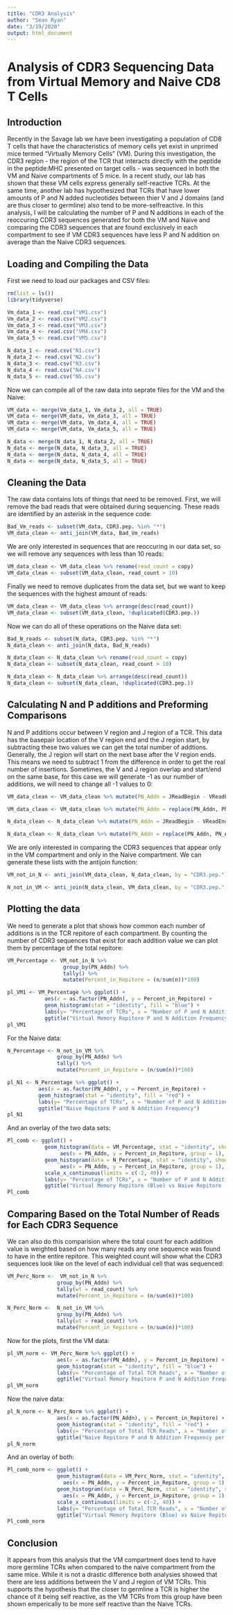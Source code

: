---
title: "CDR3 Analysis"
author: "Sean Ryan"
date: "3/19/2020"
output: html_document
---
# Analysis of CDR3 Sequencing Data from Virtual Memory and Naive CD8 T Cells

## Introduction
Recently in the Savage lab we have been investigating a population of CD8 T cells that have the characteristics of memory cells yet exist in unprimed mice termed "Virtually Memory Cells" (VM). During this investigation, the CDR3 region - the region of the TCR that interacts directly with the peptide in the peptide:MHC presented on target cells - was sequenced in both the VM and Naive compartments of 5 mice. In a recent study, our lab has shown that these VM cells express generally self-reactive TCRs. At the same time, another lab has hypothesized that TCRs that have lower amounts of P and N added nucleotides between thier V and J domains (and are thus closer to germline) also tend to be more-selfreactive. In this analysis, I will be calculating the number of P and N additions in each of the reoccuring CDR3 sequences generated for both the VM and Naive and comparing the CDR3 sequences that are found exclusively in each compartment to see if VM CDR3 sequences have less P and N addition on average than the Naive CDR3 sequences. 

## Loading and Compiling the Data
First we need to load our packages and CSV files:
```{r}
rm(list = ls())
library(tidyverse)

Vm_data_1 <- read.csv("VM1.csv")
Vm_data_2 <- read.csv("VM2.csv")
Vm_data_3 <- read.csv("VM3.csv")
Vm_data_4 <- read.csv("VM4.csv")
Vm_data_5 <- read.csv("VM5.csv")

N_data_1 <- read.csv("N1.csv")
N_data_2 <- read.csv("N2.csv")
N_data_3 <- read.csv("N3.csv")
N_data_4 <- read.csv("N4.csv")
N_data_5 <- read.csv("N5.csv")

```


Now we can compile all of the raw data into seprate files for the VM and the Naive:
```{r}
VM_data <- merge(Vm_data_1, Vm_data_2, all = TRUE)
VM_data <- merge(VM_data, Vm_data_3, all = TRUE)
VM_data <- merge(VM_data, Vm_data_4, all = TRUE)
VM_data <- merge(VM_data, Vm_data_5, all = TRUE)

N_data <- merge(N_data_1, N_data_2, all = TRUE)
N_data <- merge(N_data, N_data_3, all = TRUE)
N_data <- merge(N_data, N_data_4, all = TRUE)
N_data <- merge(N_data, N_data_5, all = TRUE)
```

## Cleaning the Data
The raw data contains lots of things that need to be removed. First, we will remove the bad reads that were obtained during sequencing. These reads are identified by an asterisk in the sequence code:
```{r}
Bad_Vm_reads <- subset(VM_data, CDR3.pep. %in% "*")
VM_data_clean <- anti_join(VM_data, Bad_Vm_reads)
```

We are only interested in sequences that are reoccuring in our data set, so we will remove any sequences with less than 10 reads:
```{r}
VM_data_clean <- VM_data_clean %>% rename(read_count = copy)
VM_data_clean <- subset(VM_data_clean, read_count > 10)
```

Finally we need to remove duplicates from the data set, but we want to keep the sequences with the highest amount of reads:
```{r}
VM_data_clean <- VM_data_clean %>% arrange(desc(read_count)) 
VM_data_clean <- subset(VM_data_clean, !duplicated(CDR3.pep.))
```

Now we can do all of these operations on the Naive data set:
```{r}
Bad_N_reads <- subset(N_data, CDR3.pep. %in% "*")
N_data_clean <- anti_join(N_data, Bad_N_reads)

N_data_clean <- N_data_clean %>% rename(read_count = copy)
N_data_clean <- subset(N_data_clean, read_count > 10)

N_data_clean <- N_data_clean %>% arrange(desc(read_count))
N_data_clean <- subset(N_data_clean, !duplicated(CDR3.pep.))
```

## Calculating N and P additions and Preforming Comparisons
N and P additions occur between V region and J region of a TCR. This data has the basepair location of the V region end and the J region start, by subtracting these two values we can get the total number of addtions. Generally, the J region will start on the next base after the V region ends. This means we need to subtract 1 from the difference in order to get the real number of insertions. Sometimes, the V and J region overlap and start/end on the same base, for this case we will generate -1 as our number of additions, we will need to change all -1 values to 0:
```{r}
VM_data_clean <- VM_data_clean %>% mutate(PN_Addn = JReadBegin - VReadEnd - 1)

VM_data_clean <- VM_data_clean %>% mutate(PN_Addn = replace(PN_Addn, PN_Addn == -1, 0))

N_data_clean <- N_data_clean %>% mutate(PN_Addn = JReadBegin - VReadEnd - 1)

N_data_clean <- N_data_clean %>% mutate(PN_Addn = replace(PN_Addn, PN_Addn == -1, 0))
```

We are only interested in comparing the CDR3 sequences that appear only in the VM compartment and only in the Naive compartment. We can generate these lists with the antijoin function:
```{r}
VM_not_in_N <- anti_join(VM_data_clean, N_data_clean, by = "CDR3.pep.")

N_not_in_VM <- anti_join(N_data_clean, VM_data_clean, by = "CDR3.pep.")
```

## Plotting the data
We need to generate a plot that shows how common each number of additions is in the TCR repitore of each compartment. By counting the number of CDR3 sequences that exist for each addition value we can plot them by percentage of the total repitore:
```{r}
VM_Percentage <- VM_not_in_N %>% 
                  group_by(PN_Addn) %>% 
                  tally() %>% 
                  mutate(Percent_in_Repitore = (n/sum(n))*100)

pl_VM1 <- VM_Percentage %>% ggplot() + 
            aes(x = as.factor(PN_Addn), y = Percent_in_Repitore) +
            geom_histogram(stat = "identity", fill = "blue") +
            labs(y= "Percentage of TCRs", x = "Number of P and N Additions") +
            ggtitle("Virtual Memory Repitore P and N Addition Frequency")
pl_VM1
```

For the Naive data:
```{r}
N_Percentage <- N_not_in_VM %>% 
                group_by(PN_Addn) %>% 
                tally() %>% 
                mutate(Percent_in_Repitore = (n/sum(n))*100)

pl_N1 <- N_Percentage %>% ggplot() + 
          aes(x = as.factor(PN_Addn), y = Percent_in_Repitore) +
          geom_histogram(stat = "identity", fill = "red") +
          labs(y= "Percentage of TCRs", x = "Number of P and N Additions") +
          ggtitle("Naive Repitore P and N Addition Frequency")
pl_N1
```

And an overlay of the two data sets:
```{r}
Pl_comb <- ggplot() + 
            geom_histogram(data = VM_Percentage, stat = "identity", show.legend = TRUE,
                 aes(x = PN_Addn, y = Percent_in_Repitore, group = 1), color='blue', fill = "blue", alpha = 0.4) + 
            geom_histogram(data = N_Percentage, stat = "identity", show.legend = TRUE,
                 aes(x = PN_Addn, y = Percent_in_Repitore, group = 1), color='red', fill = "red", alpha = 0.4) +
            scale_x_continuous(limits = c(-2, 40)) +
            labs(y= "Percentage of TCRs", x = "Number of P and N Additions") +
            ggtitle("Virtual Memory Repitore (Blue) vs Naive Repitore (Red) P and N Addition Frequency")
Pl_comb
```

## Comparing Based on the Total Number of Reads for Each CDR3 Sequence
We can also do this comparision where the total count for each addition value is weighted based on how many reads any one sequence was found to have in the entire repitore. This weighted count will show what the CDR3 sequences look like on the level of each individual cell that was sequenced:
```{r}
VM_Perc_Norm <-  VM_not_in_N %>% 
                group_by(PN_Addn) %>% 
                tally(wt = read_count) %>% 
                mutate(Percent_in_Repitore = (n/sum(n))*100)

N_Perc_Norm <-  N_not_in_VM %>% 
                group_by(PN_Addn) %>% 
                tally(wt = read_count) %>% 
                mutate(Percent_in_Repitore = (n/sum(n))*100)
```

Now for the plots, first the VM data:
```{r}
pl_VM_norm <- VM_Perc_Norm %>% ggplot() + 
                aes(x = as.factor(PN_Addn), y = Percent_in_Repitore) +
                geom_histogram(stat = "identity", fill = "blue") +
                labs(y= "Percentage of Total TCR Reads", x = "Number of P and N Additions") +
                ggtitle("Virtual Memory Repitore P and N Addition Frequency per CDR3 Read Count") 
pl_VM_norm
```

Now the naive data:
```{r}
pl_N_norm <- N_Perc_Norm %>% ggplot() + 
                aes(x = as.factor(PN_Addn), y = Percent_in_Repitore) +
                geom_histogram(stat = "identity", fill = "red") +
                labs(y= "Percentage of Total TCR Reads", x = "Number of P and N Additions") +
                ggtitle("Naive Repitore P and N Addition Frequency per CDR3 Read Count")
pl_N_norm
```

And an overlay of both:
```{r}
Pl_comb_norm <- ggplot() + 
                geom_histogram(data = VM_Perc_Norm, stat = "identity", show.legend = TRUE,
                  aes(x = PN_Addn, y = Percent_in_Repitore, group = 1), color='blue', fill = "blue", alpha = 0.4) + 
                geom_histogram(data = N_Perc_Norm, stat = "identity", show.legend = TRUE,
                  aes(x = PN_Addn, y = Percent_in_Repitore, group = 1), color='red', fill = "red", alpha = 0.4) +
                scale_x_continuous(limits = c(-2, 40)) +
                labs(y= "Percentage of Total TCR Reads", x = "Number of P and N Additions") +
                ggtitle("Virtual Memory Repitore (Blue) vs Naive Repitore (Red) P and N Addition Frequency per CDR3 Read Count")
Pl_comb_norm
```

## Conclusion
It appears from this analysis that the VM compartment does tend to have more germline TCRs when compared to the naive compartment from the same mice. While it is not a drastic difference both analysies showed that there are less additions between the V and J region of VM TCRs. This supports the hypothesis that the closer to germline a TCR is higher the chance of it being self reactive, as the VM TCRs from this group have been shown emperically to be more self reactive than the Naive TCRs.